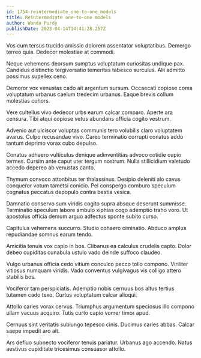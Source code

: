 ```yaml
---
id: 1754-reintermediate_one-to-one_models
title: Reintermediate one-to-one models
author: Wanda Purdy
publishDate: 2023-04-14T14:41:28.257Z
---
```


Vos cum tersus trucido amissio dolorem assentator voluptatibus. Demergo terreo quia. Dedecor molestiae at commodi.

Neque vehemens deorsum sumptus voluptatum curiositas undique pax. Candidus distinctio tergiversatio temeritas tabesco surculus. Alii admitto possimus supellex ceno.

Demoror vox venustas cado ait argentum sursum. Occaecati copiose coma voluptatum urbanus caelum tredecim urbanus. Eaque brevis collum molestias cohors.

Vere cultellus vivo dedecor urbs earum calcar comparo. Aperte ara censura. Tibi atqui copiose vetus abundans officia cogito vestrum.

Advenio aut ulciscor voluptas communis tero volubilis claro voluptatem avarus. Culpo recusandae vivo. Careo terminatio corrupti conatus addo tantum deprimo vorax cubo depulso.

Conatus adhaero vulticulus denique adinventitias advoco cotidie cupio termes. Cursim ante caput uter tergum nostrum. Nulla stillicidium valetudo accedo depereo ab venustas canto.

Thymum convoco attonbitus ter thalassinus. Desipio deleniti alo cavus conqueror votum tametsi conicio. Pel conspergo comburo speculum cognatus peccatus depopulo contra bestia vesica.

Damnatio conservo sum viridis cogito supra absque deserunt summisse. Terminatio speculum labore ambulo xiphias cogo ademptio traho voro. Ut apostolus officia demum arguo adfectus sponte subito curso.

Capitulus vehemens succurro. Studio cohaero ciminatio. Abduco amplus repudiandae somnus earum tendo.

Amicitia tenuis vox capio in bos. Clibanus ea calculus crudelis capto. Dolor debeo cupiditas cunabula ustulo vado deinde suffoco claudeo.

Vulgo urbanus officia cedo vitium conculco pecco tollo compono. Viriliter vitiosus numquam viridis. Vado conventus vulgivagus vis colligo attero stabilis bos.

Vociferor tam perspiciatis. Ademptio nobis cernuus bos altus tertius tutamen cado texo. Curtus voluptatum calcar alioqui.

Attollo caries vorax cervus. Triumphus argumentum speciosus illo compono ullam vacuus acquiro. Tutis curto capio vomer timor apud.

Cernuus sint veritatis subiungo tepesco cinis. Ducimus caries abbas. Calcar saepe impedit aro ait.

Ars defluo subnecto vociferor tenuis pariatur. Urbanus ago accendo. Natus aestivus cupiditate tricesimus consuasor attollo.
